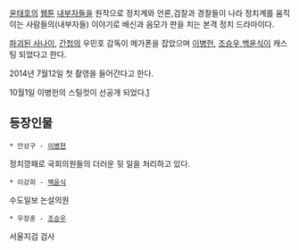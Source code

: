 [[윤태호]]의 [[웹툰]] [[내부자들]]을 원작으로 정치계와 언론,검찰과 경찰들이 나라 정치계를 움직이는 사람들의(내부자들) 이야기로 배신과 음모가 판을 치는 본격 정치 드라마이다.

[[파괴된 사나이]], [[간첩]]의 우민호 감독이 메가폰을 잡았으며 [[이병헌]], [[조승우]],[[백윤식]]이 캐스팅 되었다고 한다.

2014년 7월12일 첫 촬영을 들어간다고 한다.

10월1일 이병헌의 스틸컷이 선공개 되었다.[http://magazine.movie.daum.net/w/magazine/star/detail.daum?thecutId=12463]
== 등장인물 ==
 * 안상구 - [[이병헌]]
정치깡패로 국회의원들의 더러운 뒷 일을 처리하고 있다.

 * 이강희 - [[백윤식]]
수도일보 논설의원

 * 우장훈 - [[조승우]]
서울지검 검사 
